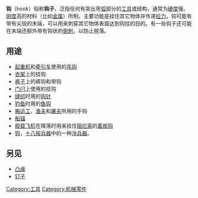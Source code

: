 {{Unreferenced|time=2022-03-14T12:33:11+00:00}}
{{NoteTA|1=zh-cn:勾;zh-hk:鈎;zh-tw:鉤}}
'''钩'''（hook）俗称'''钩子'''，泛指任何有突出弯[[弧|弧]]部分的[[工具|工具]]或结构，通常为[[材料硬度|硬度]]强、[[刚度|刚度]]高的材料（比如[[金属|金属]]）所制，主要功能是挂住其它物体并传递[[拉力|拉力]]。钩可能有带有尖锐的末端，可以用来刺穿其它物体表面达到钩挂的目的。有一些钩子还可能在末端还额外带有钩状的[[倒刺|倒刺]]，以防止脱落。

== 用途 ==
* [[起重机|起重机]]和[[牵引车|牵引车]]使用的[[吊钩|吊钩]]
* [[衣架|衣架]]上的挂钩
* [[裤子|裤子]]上的裤钩和带钩
* [[门闩|门闩]]上使用的挂钩
* [[缝纫|缝纫]]时用的[[钩针|钩针]]
* [[钓鱼|钓鱼]]时用的[[鱼钩|鱼钩]]
* [[搬运工|搬运工]]、[[渔夫|渔夫]]和[[屠夫|屠夫]]所用的手钩
* [[船锚|船锚]]
* [[舰载飞机|舰载飞机]]在降落时用来挂住[[阻拦索|阻拦索]]的[[着舰钩|着舰钩]]
* [[钩_(兵器)|钩]]，[[十八般兵器|十八般兵器]]中的一种[[冷兵器|冷兵器]]。

== 另见 ==
* [[凸缘|凸缘]]
* [[钉子|钉子]]

{{commonscat}}
{{normdaten}}

[[Category:工具|Category:工具]]
[[Category:机械零件|Category:机械零件]]